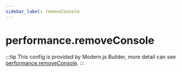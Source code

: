 ```yaml
---
sidebar_label: removeConsole
---
```


# performance.removeConsole

:::tip
This config is provided by Modern.js Builder, more detail can see [performance.removeConsole](https://modernjs.dev/builder/en/api/config-performance.html#performanceremoveconsole).
:::


<Main />
